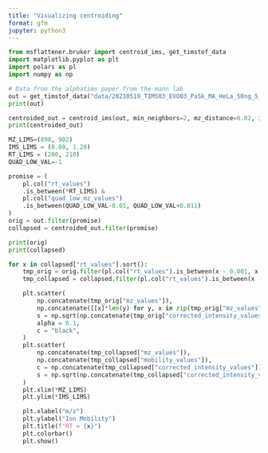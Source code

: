 ```yaml
---
title: "Visualizing centroiding"
format: gfm
jupyter: python3
---
```


```python
from msflattener.bruker import centroid_ims, get_timstof_data
import matplotlib.pyplot as plt
import polars as pl
import numpy as np

# Data from the alphatims paper from the mann lab
out = get_timstof_data("data/20210510_TIMS03_EVO03_PaSk_MA_HeLa_50ng_5_6min_DDA_S1-B1_1_25185.d", progbar=False, safe=False)
print(out)

```

```python
centroided_out = centroid_ims(out, min_neighbors=2, mz_distance=0.02, ims_distance=0.02, progbar=False)
print(centroided_out)
```


```python
MZ_LIMS=(898, 902)
IMS_LIMS = (0.80, 1.20)
RT_LIMS = (200, 210)
QUAD_LOW_VAL=-1

promise = (
    pl.col("rt_values")
    .is_between(*RT_LIMS) &
    pl.col("quad_low_mz_values")
    .is_between(QUAD_LOW_VAL-0.01, QUAD_LOW_VAL+0.011)
)
orig = out.filter(promise)
collapsed = centroided_out.filter(promise)

print(orig)
print(collapsed)
```


```python
for x in collapsed["rt_values"].sort():
    tmp_orig = orig.filter(pl.col("rt_values").is_between(x - 0.001, x + 0.001))
    tmp_collapsed = collapsed.filter(pl.col("rt_values").is_between(x - 0.001, x + 0.001))

    plt.scatter(
        np.concatenate(tmp_orig["mz_values"]),
        np.concatenate([[x]*len(y) for y, x in zip(tmp_orig["mz_values"], tmp_orig["mobility_values"])]),
        s = np.sqrt(np.concatenate(tmp_orig["corrected_intensity_values"])),
        alpha = 0.1,
        c = "black",
    )
    plt.scatter(
        np.concatenate(tmp_collapsed["mz_values"]),
        np.concatenate(tmp_collapsed["mobility_values"]),
        c = np.concatenate(tmp_collapsed["corrected_intensity_values"]),
        s = np.sqrt(np.concatenate(tmp_collapsed["corrected_intensity_values"])),
    )
    plt.xlim(*MZ_LIMS)
    plt.ylim(*IMS_LIMS)

    plt.xlabel("m/z")
    plt.ylabel("Ion Mobility")
    plt.title(f"RT = {x}")
    plt.colorbar()
    plt.show()

```
